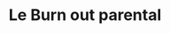 ---
expert: ""
metadata:
  title: "Le Burn out parental - Out of the Books"
  description: >-
    Rencontre avec Isabelle Roskam
  robots:
    index: true
    follow: true
published: true
title: "Le Burn out parental"
description: >-
  Rencontre avec Isabelle Roskam
publishDate: 2023-11-06T00:00:00.000Z
category: live
tags:
  - live
  - education
image: "https://i.ytimg.com/vi/YAF2BGkQztg/sddefault.jpg"
duration: "45min"
media:
  type: "youtube"
  videoUrl: "https://www.youtube.com/watch?v=YAF2BGkQztg"
---